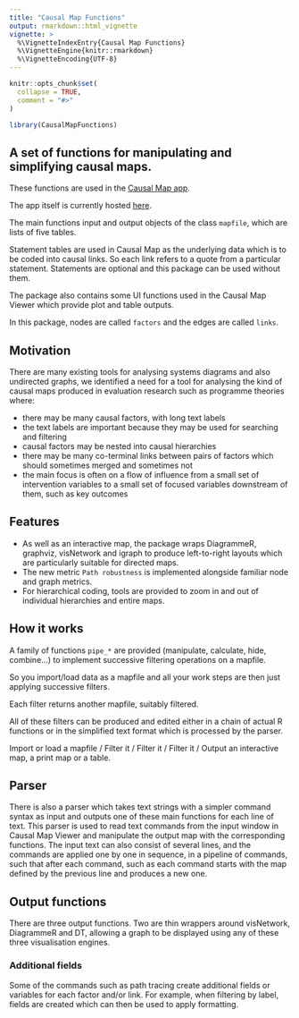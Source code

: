 ```yaml
---
title: "Causal Map Functions"
output: rmarkdown::html_vignette
vignette: >
  %\VignetteIndexEntry{Causal Map Functions}
  %\VignetteEngine{knitr::rmarkdown}
  %\VignetteEncoding{UTF-8}
---
```


```r
knitr::opts_chunk$set(
  collapse = TRUE,
  comment = "#>"
)
```

```r
library(CausalMapFunctions)
```


## A set of functions for manipulating and simplifying causal maps.


These functions are used in the [Causal Map app](https://causalmap.app/).


The app itself is currently hosted [here](https://causalmap.shinyapps.io/CausalMap2/).



The main functions input and output objects of the class `mapfile`, which are lists of five tables. 

Statement tables are used in Causal Map as the underlying data which is to be coded into causal links. So each link refers to a quote from a particular statement. Statements are optional and this package can be used without them.

The package also contains some UI functions used in the Causal Map Viewer which provide plot and table outputs.

In this package, nodes are called `factors` and the edges are called `links`.

## **Motivation**

There are many existing tools for analysing systems diagrams and also undirected graphs, we identified a need for a tool for analysing the kind of causal maps produced in evaluation research such as programme theories where:

- there may be many causal factors, with long text labels
- the text labels are important because they may be used for searching and filtering
- causal factors may be nested into causal hierarchies
- there may be many co-terminal links between pairs of factors which should sometimes merged and sometimes not
- the main focus is often on a flow of influence from a small set of intervention variables to a small set of focused variables downstream of them, such as key outcomes

## **Features**

- As well as an interactive map, the package wraps DiagrammeR, graphviz, visNetwork and igraph to produce left-to-right layouts which are particularly suitable for directed maps.
- The new metric `Path robustness` is implemented alongside familiar node and graph metrics.
- For hierarchical coding, tools are provided to zoom in and out of individual hierarchies and entire maps.

## **How it works**

A family of functions `pipe_*` are provided (manipulate, calculate, hide, combine...) to implement successive filtering operations on a mapfile. 

So you import/load data as a mapfile and all your work steps are then just applying successive filters.

Each filter returns another mapfile, suitably filtered.

All of these filters can be produced and edited either in a chain of actual R functions or in the simplified text format which is processed by the parser.


Import or load a mapfile / Filter it / Filter it / Filter it / Output an interactive map, a print map or a table.

## **Parser**

There is also a parser which takes text strings with a simpler command syntax as input and outputs one of these main functions for each line of text. This parser is used to read text commands from the input window in Causal Map Viewer and manipulate the output map with the corresponding functions. The input text can also consist of several lines, and the commands are applied one by one in sequence, in a pipeline of commands, such that after each command, such as each command starts with the map defined by the previous line and produces a new one.

## **Output functions**

There are three output functions. Two are thin wrappers around visNetwork, DiagrammeR and DT, allowing a graph to be displayed using any of these three visualisation engines.

### **Additional fields**

Some of the commands such as path tracing create additional fields or variables for each factor and/or link. For example, when filtering by label, fields are created which can then be used to apply formatting.




